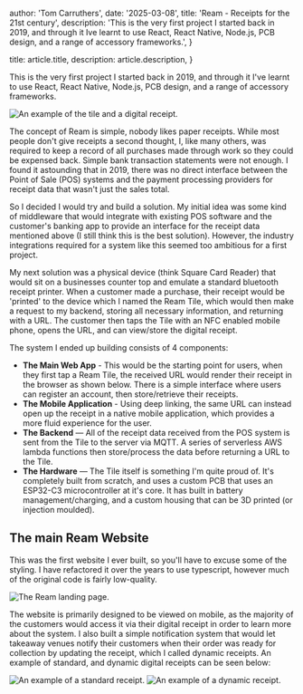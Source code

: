
  author: 'Tom Carruthers',
  date: '2025-03-08',
  title: 'Ream - Receipts for the 21st century',
  description:
    'This is the very first project I started back in 2019, and through it Ive learnt to use React, React Native, Node.js, PCB design, and a range of accessory frameworks.',
}

  title: article.title,
  description: article.description,
}


This is the very first project I started back in 2019, and through
it I've learnt to use React, React Native, Node.js, PCB design, and
a range of accessory frameworks.

<Image src={hero} alt="An example of the tile and a digital receipt." />

The concept of Ream is simple, nobody likes paper receipts. While
most people don't give receipts a second thought, I, like many
others, was required to keep a record of all purchases made
through work so they could be expensed back. Simple bank
transaction statements were not enough. I found it astounding that
in 2019, there was no direct interface between the Point of Sale
(POS) systems and the payment processing providers for receipt
data that wasn't just the sales total.

So I decided I would try and build a solution. My initial idea was
some kind of middleware that would integrate with existing POS
software and the customer's banking app to provide an interface
for the receipt data mentioned above (I still think this is the
best solution). However, the industry integrations required for a
system like this seemed too ambitious for a first project.

My next solution was a physical device (think Square Card Reader)
that would sit on a businesses counter top and emulate a standard
bluetooth receipt printer. When a customer made a purchase, their
receipt would be 'printed' to the device which I named the Ream
Tile, which would then make a request to my backend, storing all
necessary information, and returning with a URL. The customer
then taps the Tile with an NFC enabled mobile phone, opens the URL,
and can view/store the digital receipt.

The system I ended up building consists of 4 components:

<ul className="mt-6 space-y-6">
  <li className="flex items-center gap-3">
    <span>
      <strong className="font-semibold">The Main Web App</strong> - This would
      be the starting point for users, when they first tap a Ream Tile, the
      received URL would render their receipt in the browser as shown below.
      There is a simple interface where users can register an account, then
      store/retrieve their receipts.
    </span>
  </li>
  <li className="flex items-center gap-4">
    <span>
      <strong className="font-semibold">The Mobile Application</strong> - Using
      deep linking, the same URL can instead open up the receipt in a native
      mobile application, which provides a more fluid experience for the user.
    </span>
  </li>
  <li className="flex items-center gap-4">
    <span>
      <strong className="font-semibold">The Backend</strong> — All of the
      receipt data received from the POS system is sent from the Tile to the
      server via MQTT. A series of serverless AWS lambda functions then
      store/process the data before returning a URL to the Tile.
    </span>
  </li>
  <li className="flex items-center gap-4">
    <span>
      <strong className="font-semibold">The Hardware</strong> — The Tile itself
      is something I'm quite proud of. It's completely built from scratch, and
      uses a custom PCB that uses an ESP32-C3 microcontroller at it's core. It
      has built in battery management/charging, and a custom housing that can be
      3D printed (or injection moulded).
    </span>
  </li>
</ul>

## The main Ream Website

This was the first website I ever built, so you'll have to excuse some
of the styling. I have refactored it over the years to use typescript,
however much of the original code is fairly low-quality.

<Image src={homepage} alt="The Ream landing page." />

The website is primarily designed to be viewed on mobile, as the
majority of the customers would access it via their digital receipt in
order to learn more about the system. I also built a simple notification
system that would let takeaway venues notify their customers when their
order was ready for collection by updating the receipt, which I called
dynamic receipts. An example of standard, and dynamic digital receipts
can be seen below:


<div className="flex flex-col gap-y-6 sm:flex-row items-center justify-center sm:gap-x-4">
  <Image
    src={example_receipt}
    alt="An example of a standard receipt."
    className=" w-auto rounded-sm"
  />
  <Image
    src={dynamic_receipt}
    alt="An example of a dynamic receipt."
    className=" w-auto rounded-2xl"
  />
</div>